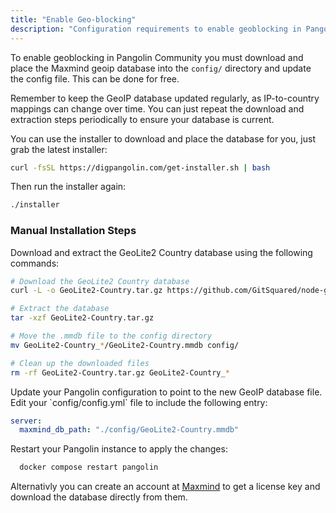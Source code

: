 ```yaml
---
title: "Enable Geo-blocking"
description: "Configuration requirements to enable geoblocking in Pangolin"
---
```


To enable geoblocking in Pangolin Community you must download and place the Maxmind geoip database into the `config/` directory and update the config file. This can be done for free.

<Tip>
Remember to keep the GeoIP database updated regularly, as IP-to-country mappings can change over time. You can just repeat the download and extraction steps periodically to ensure your database is current.
</Tip>

You can use the installer to download and place the database for you, just grab the latest installer:

  ```bash
  curl -fsSL https://digpangolin.com/get-installer.sh | bash
  ```
Then run the installer again:

  ```bash
  ./installer
  ```

### Manual Installation Steps

<Steps>
<Step title="Download and extract the GeoIP database">
  Download and extract the GeoLite2 Country database using the following commands:
  
  ```bash
  # Download the GeoLite2 Country database
  curl -L -o GeoLite2-Country.tar.gz https://github.com/GitSquared/node-geolite2-redist/raw/refs/heads/master/redist/GeoLite2-Country.tar.gz
  
  # Extract the database
  tar -xzf GeoLite2-Country.tar.gz
  
  # Move the .mmdb file to the config directory
  mv GeoLite2-Country_*/GeoLite2-Country.mmdb config/
  
  # Clean up the downloaded files
  rm -rf GeoLite2-Country.tar.gz GeoLite2-Country_*
  ```
</Step>
<Step title="Update the Pangolin config file">
  Update your Pangolin configuration to point to the new GeoIP database file. Edit your `config/config.yml` file to include the following entry:
  
  ```yaml
  server:
    maxmind_db_path: "./config/GeoLite2-Country.mmdb"
  ```
</Step>
<Step title="Restart Pangolin">
  Restart your Pangolin instance to apply the changes:
  
  ```bash
    docker compose restart pangolin
  ```
</Step>
</Steps>

Alternativly you can create an account at [Maxmind](https://www.maxmind.com/en/geolite2/signup) to get a license key and download the database directly from them.
